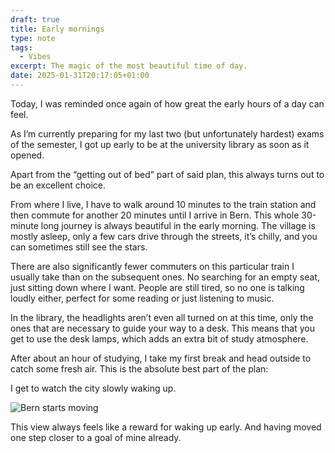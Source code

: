 ```yaml
---
draft: true
title: Early mornings
type: note
tags:
  - Vibes
excerpt: The magic of the most beautiful time of day.
date: 2025-01-31T20:17:05+01:00
---
```


Today, I was reminded once again of how great the early hours of a day can feel.

As I’m currently preparing for my last two (but unfortunately hardest) exams of the semester, I got up early to be at the university library as soon as it opened.

Apart from the “getting out of bed” part of said plan, this always turns out to be an excellent choice.

From where I live, I have to walk around 10 minutes to the train station and then commute for another 20 minutes until I arrive in Bern. This whole 30-minute long journey is always beautiful in the early morning. The village is mostly asleep, only a few cars drive through the streets, it’s chilly, and you can sometimes still see the stars.

There are also significantly fewer commuters on this particular train I usually take than on the subsequent ones. No searching for an empty seat, just sitting down where I want. People are still tired, so no one is talking loudly either, perfect for some reading or just listening to music.

In the library, the headlights aren’t even all turned on at this time, only the ones that are necessary to guide your way to a desk. This means that you get to use the desk lamps, which adds an extra bit of study atmosphere.

After about an hour of studying, I take my first break and head outside to catch some fresh air. This is the absolute best part of the plan:

I get to watch the city slowly waking up.

![Bern starts moving](../../assets/posts/early-mornings/morning-view-bern-6b2239ec6a.jpg)

This view always feels like a reward for waking up early. And having moved one step closer to a goal of mine already.
